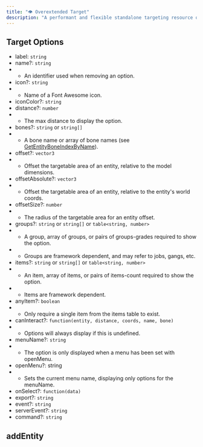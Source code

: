 ```yaml
---
title: "👁️ Overextended Target"
description: "A performant and flexible standalone targeting resource or "third-eye", with additional functionality for Cfx.re ."
---
```


## Target Options 

* label: `string`
* name?: `string`
* * An identifier used when removing an option.
* icon?: `string`
* * Name of a Font Awesome icon.
* iconColor?: `string`
* distance?: `number`
* * The max distance to display the option.
* bones?: `string` or `string[]`
* * A bone name or array of bone names (see [GetEntityBoneIndexByName](https://rdr3natives.com/?_0xBACA8FE9C76C124E)).
* offset?: `vector3`
* * Offset the targetable area of an entity, relative to the model dimensions.
* offsetAbsolute?: `vector3`
* * Offset the targetable area of an entity, relative to the entity's world coords.
* offsetSize?: `number`
* * The radius of the targetable area for an entity offset.
* groups?: `string` or `string[]` or `table<string, number>`
* * A group, array of groups, or pairs of groups-grades required to show the option.
* * Groups are framework dependent, and may refer to jobs, gangs, etc.
* items?: `string` or `string[]` or `table<string, number>`
* * An item, array of items, or pairs of items-count required to show the option.
* * Items are framework dependent.
* anyItem?: `boolean`
* * Only require a single item from the items table to exist.
* canInteract?: `function(entity, distance, coords, name, bone)`
* * Options will always display if this is undefined.
* menuName?: `string`
* * The option is only displayed when a menu has been set with openMenu.
* openMenu?: string
* * Sets the current menu name, displaying only options for the menuName.
* onSelect?: `function(data)`
* export?: `string`
* event?: `string`
* serverEvent?: `string`
* command?: `string`

## addEntity